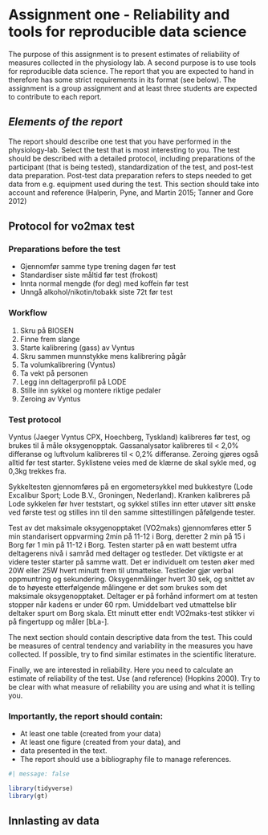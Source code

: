 # **Assignment one - Reliability and tools for reproducible data science**

The purpose of this assignment is to present estimates of reliability of measures collected in the physiology lab. A second purpose is to use tools for reproducible data science. The report that you are expected to hand in therefore has some strict requirements in its format (see below). The assignment is a group assignment and at least three students are expected to contribute to each report.

## *Elements of the report*

The report should describe one test that you have performed in the physiology-lab. Select the test that is most interesting to you. The test should be described with a detailed protocol, including preparations of the participant (that is being tested), standardization of the test, and post-test data preparation. Post-test data preparation refers to steps needed to get data from e.g. equipment used during the test. This section should take into account and reference (Halperin, Pyne, and Martin 2015; Tanner and Gore 2012)

## **Protocol for vo2max test**

### **Preparations before the test**
- Gjennomfør samme type trening dagen før test 
- Standardiser siste måltid før test (frokost) 
- Innta normal mengde (for deg) med koffein før test 
- Unngå alkohol/nikotin/tobakk siste 72t før test 

### **Workflow**

1. Skru på BIOSEN
2. Finne frem slange
3. Starte kalibrering (gass) av Vyntus
4. Skru sammen munnstykke mens kalibrering pågår
5. Ta volumkalibrering (Vyntus)
6. Ta vekt på personen
7. Legg inn deltagerprofil på LODE
8. Stille inn sykkel og montere riktige pedaler
9. Zeroing av Vyntus



### **Test protocol**

Vyntus (Jaeger Vyntus CPX, Hoechberg, Tyskland) kalibreres før test, og brukes til å måle oksygenopptak. Gassanalysator kalibreres til < 2,0% differanse og luftvolum kalibreres til < 0,2% differanse. Zeroing gjøres også alltid før test starter. Syklistene veies med de klærne de skal sykle med, og 0,3kg trekkes fra.  
  
Sykkeltesten gjennomføres på en ergometersykkel med bukkestyre (Lode Excalibur Sport; Lode B.V., Groningen, Nederland). Kranken kalibreres på Lode sykkelen før hver teststart, og sykkel stilles inn etter utøver sitt ønske ved første test og stilles inn til den samme sittestillingen påfølgende tester. 
  
Test av det maksimale oksygenopptaket (VO2maks) gjennomføres etter 5 min standarisert oppvarming 2min på 11-12 i Borg, deretter 2 min på 15 i Borg før 1 min på 11-12 i Borg. Testen starter på en watt bestemt utfra deltagerens nivå i samråd med deltager og testleder. Det viktigste er at videre tester starter på samme watt. Det er individuelt om testen øker med 20W eller 25W hvert minutt frem til utmattelse. Testleder gjør verbal oppmuntring og sekundering. Oksygenmålinger hvert 30 sek, og snittet av de to høyeste etterfølgende målingene er det som brukes som det maksimale oksygenopptaket. Deltager er på forhånd informert om at testen stopper når kadens er under 60 rpm. Umiddelbart ved utmattelse blir deltaker spurt om Borg skala. Ett minutt etter endt VO2maks-test stikker vi på fingertupp og måler [bLa-]. 










The next section should contain descriptive data from the test. This could be measures of central tendency and variability in the measures you have collected. If possible, try to find similar estimates in the scientific literature.

Finally, we are interested in reliability. Here you need to calculate an estimate of reliability of the test. Use (and reference) (Hopkins 2000). Try to be clear with what measure of reliability you are using and what it is telling you.

### Importantly, the report should contain:
- At least one table (created from your data)
- At least one figure (created from your data), and
- data presented in the text.
- The report should use a bibliography file to manage references.


```r
#| message: false

library(tidyverse)
library(gt)

```

## Innlasting av data

```r



```

